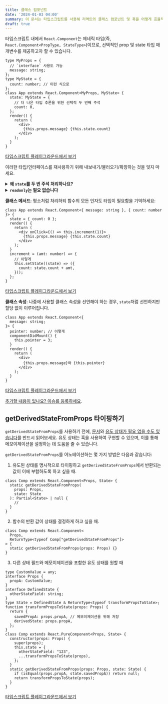 ```yaml
---
title: 클래스 컴포넌트
date: '2024-01-03 04:00'
summary: 이 문서는 타입스크립트를 사용해 리액트의 클래스 컴포넌트 및 훅을 어떻게 효율적으로 타이핑하고 활용할 수 있는지에 대한 심도 있는 가이드를 제공합니다.
draft: true
---
```


<TOCInline toc={props.toc} asDisclosure />

타입스크립트 내에서 `React.Component`는 제네릭 타입(즉, `React.Component<PropType, StateType>`)이므로, 선택적인 prop 및 state 타입 매개변수를 제공하고자 할 수 있습니다.

```tsx
type MyProps = {
  // `interface` 사용도 가능
  message: string;
};
type MyState = {
  count: number; // 이런 식으로
};
class App extends React.Component<MyProps, MyState> {
  state: MyState = {
    // 더 나은 타입 추론을 위한 선택적 두 번째 주석
    count: 0,
  };
  render() {
    return (
      <div>
        {this.props.message} {this.state.count}
      </div>
    );
  }
}
```

[타입스크립트 플레이그라운드에서 보기](https://www.typescriptlang.org/play/?jsx=2#code/JYWwDg9gTgLgBAJQKYEMDG8BmUIjgcilQ3wFgAoCmATzCTgFlqAFHMAZzgF44BvCuHAD0QuAFd2wAHYBzOAANpMJFEzok8uME4oANuwhwIAawFwQSduxQykALjjsYUaTIDcFAL4fyNOo2oAZRgUZW4+MzQIMSkYBykxEAAjFTdhUV1gY3oYAAttLx80XRQrOABBMDA4JAAPZSkAE05kdBgAOgBhXEgpJFiAHiZWCA4AGgDg0KQAPgjyQSdphyYpsJ5+BcF0ozAYYAgpPUckKKa4FCkpCBD9w7hMaDgUmGUoOD96aUwVfrQkMyCKIxOJwAAMZm8ZiITRUAAoAJTzbZwIgwMRQKRwOGA7YDRrAABuM1xKN4eW07TAbHY7QsVhsSE8fAptKWynawNinlJcAGQgJxNxCJ8gh55E8QA)

이러한 타입/인터페이스를 재사용하기 위해 내보내기/불러오기/확장하는 것을 잊지 마세요.


<details>
<summary><b>왜 <code>state</code>를 두 번 주석 처리하나요?</b></summary>

`state` 클래스 속성에 주석을 달 필요는 엄격하게 필요한 것은 아니지만, `this.state`에 접근하거나 상태를 초기화할 때 더 나은 타입 추론을 가능하게 합니다.

이는 두 가지 다른 방식으로 작동하기 때문입니다. 두 번째 제네릭 타입 매개변수는 `this.setState()`가 올바르게 작동하도록 합니다. 왜냐하면 해당 메서드는 기본 클래스에서 오기 때문이지만, 컴포넌트 내에서 `state`를 초기화하는 것은 기본 구현을 오버라이드하므로 컴파일러에게 실제로 다른 작업을 수행하지 않음을 알려야 합니다.

[여기에서 @ferdaber의 코멘트를 확인하세요](https://github.com/typescript-cheatsheets/react/issues/57).

</details>

<details>
  <summary><b><code>readonly</code>는 필요 없습니다</b></summary>

샘플 코드에서 props와 state를 변경 불가능하게 표시하기 위해 `readonly`를 사용하는 것을 종종 볼 수 있습니다.

```tsx
type MyProps = {
  readonly message: string;
};
type MyState = {
  readonly count: number;
};
```

이는 `React.Component<P,S>`가 이미 그들을 변경 불가능하게 표시하기 때문에 필요하지 않습니다. ([PR과 토론 보기!](https://github.com/DefinitelyTyped/DefinitelyTyped/pull/26813))

</details>



**클래스 메서드**: 평소처럼 처리하되 함수의 모든 인자도 타입이 필요함을 기억하세요:

```tsx
class App extends React.Component<{ message: string }, { count: number }> {
  state = { count: 0 };
  render() {
    return (
      <div onClick={() => this.increment(1)}>
        {this.props.message} {this.state.count}
      </div>
    );
  }
  increment = (amt: number) => {
    // 이렇게
    this.setState((state) => ({
      count: state.count + amt,
    }));
  };
}
```

[타입스크립트 플레이그라운드에서 보기](https://www.typescriptlang.org/play/?jsx=2#code/JYWwDg9gTgLgBAJQKYEMDG8BmUIjgcilQ3wFgAoCtAGxQGc64BBMMOJADxiQDsATRsnQwAdAGFckHrxgAeAN5wQSBigDmSAFxw6MKMB5q4AXwA0cRWggBXHjG09rIAEZIoJgHwWKcHTBTccAC8FnBWtvZwAAwmANw+cET8bgAUAJTe5L6+RDDWUDxwKQnZcLJ8wABucBA8YtTAaADWQfLpwV4wABbAdCIGaETKdikAjGnGHiWlFt29ImA4YH3KqhrGsz19ugFIIuF2xtO+sgD0FZVTWdlp8ddH1wNDMsFFKCCRji5uGUFe8tNTqc4A0mkg4HM6NNISI6EgYABlfzcFI7QJ-IoA66lA6RNF7XFwADUcHeMGmxjStwSxjuxiAA)



**클래스 속성**: 나중에 사용할 클래스 속성을 선언해야 하는 경우, `state`처럼 선언하지만 할당 없이 이루어집니다.

```tsx
class App extends React.Component<{
  message: string;
}> {
  pointer: number; // 이렇게
  componentDidMount() {
    this.pointer = 3;
  }
  render() {
    return (
      <div>
        {this.props.message}와 {this.pointer}
      </div>
    );
  }
}
```

[타입스크립트 플레이그라운드에서 보기](https://www.typescriptlang.org/play/?jsx=2#code/JYWwDg9gTgLgBAJQKYEMDG8BmUIjgcilQ3wFgAoCtAGxQGc64BBMMOJADxiQDsATRsnQwAdAGFckHrxgAeAN4U4cEEgYoA5kgBccOjCjAeGgNwUAvgD44i8sshHuUXTwCuIAEZIoJuAHo-OGpgAGskOBgAC2A6JTg0SQhpHhgAEWA+AFkIVxSACgBKGzjlKJiRBxTvOABeOABmMzs4cziifm9C4ublIhhXKB44PJLlOFk+YAA3S1GxmzK6CpwwJdV1LXM4FH4F6KXKp1aesdk-SZnRgqblY-MgA)

[추가할 내용이 있나요? 이슈를 등록하세요](https://github.com/typescript-cheatsheets/react/issues/new).


## getDerivedStateFromProps 타이핑하기

`getDerivedStateFromProps`를 사용하기 전에, [문서](https://reactjs.org/docs/react-component.html#static-getderivedstatefromprops)와 [유도 상태가 필요 없을 수도 있습니다](https://reactjs.org/blog/2018/06/07/you-probably-dont-need-derived-state.html)를 반드시 읽어보세요. 유도 상태는 훅을 사용하여 구현할 수 있으며, 이를 통해 메모이제이션을 설정하는 데 도움을 줄 수 있습니다.

`getDerivedStateFromProps`를 어노테이션하는 몇 가지 방법은 다음과 같습니다:

1. 유도된 상태를 명시적으로 타이핑하고 `getDerivedStateFromProps`에서 반환되는 값이 이에 부합하도록 하고 싶을 때.

```tsx
class Comp extends React.Component<Props, State> {
  static getDerivedStateFromProps(
    props: Props,
    state: State
  ): Partial<State> | null {
    //
  }
}
```

2. 함수의 반환 값이 상태를 결정하게 하고 싶을 때.

```tsx
class Comp extends React.Component<
  Props,
  ReturnType<typeof Comp["getDerivedStateFromProps"]>
> {
  static getDerivedStateFromProps(props: Props) {}
}
```

3. 다른 상태 필드와 메모이제이션을 포함한 유도 상태를 원할 때

```tsx
type CustomValue = any;
interface Props {
  propA: CustomValue;
}
interface DefinedState {
  otherStateField: string;
}
type State = DefinedState & ReturnType<typeof transformPropsToState>;
function transformPropsToState(props: Props) {
  return {
    savedPropA: props.propA, // 메모이제이션을 위해 저장
    derivedState: props.propA,
  };
}
class Comp extends React.PureComponent<Props, State> {
  constructor(props: Props) {
    super(props);
    this.state = {
      otherStateField: "123",
      ...transformPropsToState(props),
    };
  }
  static getDerivedStateFromProps(props: Props, state: State) {
    if (isEqual(props.propA, state.savedPropA)) return null;
    return transformPropsToState(props);
  }
}
```

[타입스크립트 플레이그라운드에서 보기](https://www.typescriptlang.org/play/?jsx=2#code/JYWwDg9gTgLgBAJQKYEMDG8BmUIjgcilQ3wFgAoCtAGxQGc64BBMMOJADxiQDsATRsnQwAdAGFckHrxgAeAN4U4cEEgYoA5kgBccOjCjAeGgNwUAvgD44i8sshHuUXTwCuIAEZIoJuAHo-OGpgAGskOBgAC2A6JTg0SQhpHhgAEWA+AFkIVxSACgBKGzjlKJiRBxTvOABeOABmMzs4cziifm9C4ublIhhXKB44PJLlOFk+YAA3S1GxmzK6CpwwJdV1LXM4FH4F6KXKp1aesdk-SZnRgqblY-MgA)








